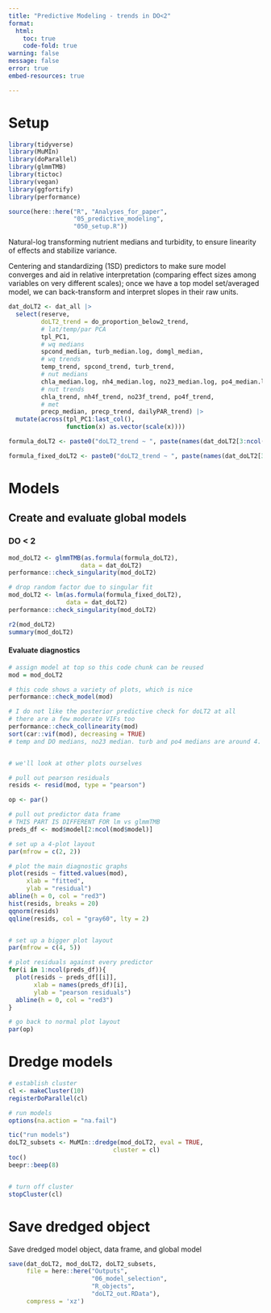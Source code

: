 ```yaml
---
title: "Predictive Modeling - trends in DO<2"
format: 
  html:
    toc: true
    code-fold: true
warning: false
message: false
error: true
embed-resources: true

---
```


# Setup  

```r
library(tidyverse)
library(MuMIn)
library(doParallel)
library(glmmTMB)
library(tictoc)
library(vegan)
library(ggfortify)
library(performance)
```

```r
source(here::here("R", "Analyses_for_paper",
                  "05_predictive_modeling",
                  "050_setup.R"))
```


Natural-log transforming nutrient medians and turbidity, to ensure linearity of effects and stabilize variance.  

Centering and standardizing (1SD) predictors to make sure model converges and aid in relative interpretation (comparing effect sizes among variables on very different scales); once we have a top model set/averaged model, we can back-transform and interpret slopes in their raw units.  

```r
dat_doLT2 <- dat_all |> 
  select(reserve,
         doLT2_trend = do_proportion_below2_trend,
         # lat/temp/par PCA
         tpl_PC1,
         # wq medians
         spcond_median, turb_median.log, domgl_median,
         # wq trends
         temp_trend, spcond_trend, turb_trend,
         # nut medians
         chla_median.log, nh4_median.log, no23_median.log, po4_median.log,
         # nut trends
         chla_trend, nh4f_trend, no23f_trend, po4f_trend,
         # met
         precp_median, precp_trend, dailyPAR_trend) |> 
  mutate(across(tpl_PC1:last_col(),
                function(x) as.vector(scale(x))))

formula_doLT2 <- paste0("doLT2_trend ~ ", paste(names(dat_doLT2[3:ncol(dat_doLT2)]), collapse = " + "), " + (1|reserve)")

formula_fixed_doLT2 <- paste0("doLT2_trend ~ ", paste(names(dat_doLT2[3:ncol(dat_doLT2)]), collapse = " + "))
```

# Models    

## Create and evaluate global models    


### DO < 2  

```r
mod_doLT2 <- glmmTMB(as.formula(formula_doLT2),
                    data = dat_doLT2)
performance::check_singularity(mod_doLT2)

# drop random factor due to singular fit
mod_doLT2 <- lm(as.formula(formula_fixed_doLT2),
                data = dat_doLT2)
performance::check_singularity(mod_doLT2)

r2(mod_doLT2)
summary(mod_doLT2)
```

#### Evaluate diagnostics  

```r
# assign model at top so this code chunk can be reused
mod = mod_doLT2

# this code shows a variety of plots, which is nice
performance::check_model(mod)

# I do not like the posterior predictive check for doLT2 at all
# there are a few moderate VIFs too
performance::check_collinearity(mod)
sort(car::vif(mod), decreasing = TRUE)
# temp and DO medians, no23 median. turb and po4 medians are around 4.


# we'll look at other plots ourselves

# pull out pearson residuals
resids <- resid(mod, type = "pearson")

op <- par()

# pull out predictor data frame
# THIS PART IS DIFFERENT FOR lm vs glmmTMB
preds_df <- mod$model[2:ncol(mod$model)]

# set up a 4-plot layout
par(mfrow = c(2, 2))

# plot the main diagnostic graphs
plot(resids ~ fitted.values(mod),
     xlab = "fitted",
     ylab = "residual")
abline(h = 0, col = "red3")
hist(resids, breaks = 20)
qqnorm(resids)
qqline(resids, col = "gray60", lty = 2)


# set up a bigger plot layout
par(mfrow = c(4, 5))

# plot residuals against every predictor
for(i in 1:ncol(preds_df)){
  plot(resids ~ preds_df[[i]],
       xlab = names(preds_df)[i],
       ylab = "pearson residuals")
  abline(h = 0, col = "red3")
}

# go back to normal plot layout
par(op)

```

# Dredge models  

```r
# establish cluster
cl <- makeCluster(10)  
registerDoParallel(cl)

# run models  
options(na.action = "na.fail")

tic("run models")
doLT2_subsets <- MuMIn::dredge(mod_doLT2, eval = TRUE,
                             cluster = cl)
toc()
beepr::beep(8)


# turn off cluster
stopCluster(cl)
```

# Save dredged object  

Save dredged model object, data frame, and global model  

```r
save(dat_doLT2, mod_doLT2, doLT2_subsets,
     file = here::here("Outputs",
                       "06_model_selection",
                       "R_objects",
                       "doLT2_out.RData"),
     compress = 'xz')
```

